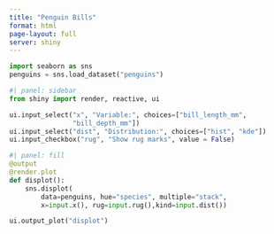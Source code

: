```yaml
---
title: "Penguin Bills"
format: html
page-layout: full
server: shiny
---
```


```python
import seaborn as sns
penguins = sns.load_dataset("penguins")
```

```python
#| panel: sidebar
from shiny import render, reactive, ui

ui.input_select("x", "Variable:", choices=["bill_length_mm",
                "bill_depth_mm"]) 
ui.input_select("dist", "Distribution:", choices=["hist", "kde"])
ui.input_checkbox("rug", "Show rug marks", value = False)
```

```python
#| panel: fill
@output
@render.plot
def displot():
    sns.displot(
        data=penguins, hue="species", multiple="stack",
        x=input.x(), rug=input.rug(),kind=input.dist())

ui.output_plot("displot")
```

```{=html}
<style type="text/css">
.shiny-input-select {
    margin-bottom: 12px;
}
</style>
```
